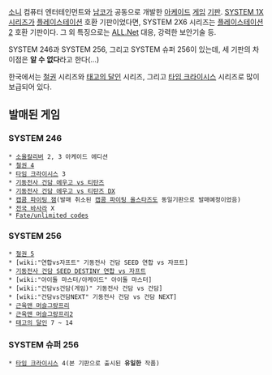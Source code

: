 [[소니]] 컴퓨터 엔터테인먼트와 [[남코]]가 공동으로 개발한 [[아케이드]] [[게임]] [[기판]].
[[SYSTEM 1X 시리즈]]가 [[플레이스테이션]] 호환 기판이었다면, SYSTEM 2X6 시리즈는 [[플레이스테이션2]] 호환 기판이다. 그 외 특징으로는 [[ALL.Net]] 대응, 강력한 보안기술 등.

SYSTEM 246과 SYSTEM 256, 그리고 SYSTEM 슈퍼 256이 있는데, 세 기판의 차이점은 '''알 수 없다'''라고 한다(...)

한국에서는 [[철권]] 시리즈와 [[태고의 달인]] 시리즈, 그리고 [[타임 크라이시스]] 시리즈로 많이 보급되어 있다.

== 발매된 게임 ==
=== SYSTEM 246 ===
 * [[소울칼리버]] 2, 3 아케이드 에디션
 * [[철권 4]]
 * [[타임 크라이시스]] 3
 * [[기동전사 건담 에우고 vs 티탄즈]]
 * [[기동전사 건담 에우고 vs 티탄즈 DX]]
 * [[캡콤 파이팅 잼]](발매 취소된 [[캡콤 파이팅 올스타즈]]도 동일기판으로 발매예정이었음)
 * [[전국 바사라]] X
 * [[Fate/unlimited codes]]
=== SYSTEM 256 ===
 * [[철권 5]]
 * [wiki:"연합vs자프트" 기동전사 건담 SEED 연합 vs 자프트]
 * [[기동전사 건담 SEED DESTINY 연합 vs 자프트]]
 * [wiki:"아이돌 마스터/아케이드" 아이돌 마스터]
 * [wiki:"건담vs건담(게임)" 기동전사 건담 vs 건담]
 * [wiki:"건담vs건담NEXT" 기동전사 건담 vs 건담 NEXT]
 * [[근육맨 머슬그랑프리]]
 * [[근육맨 머슬그랑프리2]]
 * [[태고의 달인]] 7 ~ 14
=== SYSTEM 슈퍼 256 ===
 * [[타임 크라이시스]] 4(본 기판으로 출시된 '''유일한''' 작품)
